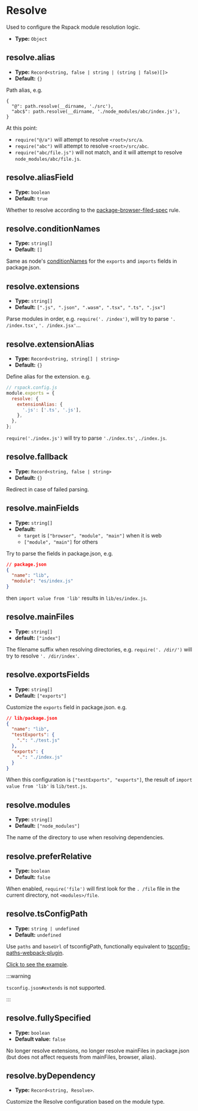 # Resolve

Used to configure the Rspack module resolution logic.

- **Type:** `Object`

## resolve.alias

- **Type:** `Record<string, false | string | (string | false)[]>`
- **Default:** `{}`

Path alias, e.g.

```
{
  "@": path.resolve(__dirname, './src'),
  "abc$": path.resolve(__dirname, './node_modules/abc/index.js'),
}
```

At this point:

- `require("@/a")` will attempt to resolve `<root>/src/a`.
- `require("abc")` will attempt to resolve `<root>/src/abc`.
- `require("abc/file.js")` will not match, and it will attempt to resolve `node_modules/abc/file.js`.

## resolve.aliasField

- **Type:** `boolean`
- **Default:** `true`

Whether to resolve according to the [package-browser-filed-spec](https://github.com/defunctzombie/package-browser-field-spec) rule.

## resolve.conditionNames

- **Type:** `string[]`
- **Default:** `[]`

Same as node's [conditionNames](https://nodejs.org/api/packages.html#conditional-exports) for the `exports` and `imports` fields in package.json.

## resolve.extensions

- **Type:** `string[]`
- **Default:** `[".js", ".json", ".wasm", ".tsx", ".ts", ".jsx"]`

Parse modules in order, e.g. `require('. /index')`, will try to parse `'. /index.tsx'`, `'. /index.jsx'`...

## resolve.extensionAlias

- **Type:** `Record<string, string[] | string>`
- **Default:** `{}`

Define alias for the extension. e.g.

```js
// rspack.config.js
module.exports = {
  resolve: {
    extensionAlias: {
      '.js': ['.ts', '.js'],
    },
  },
};
```

`require('./index.js')` will try to parse `'./index.ts'`, `./index.js`.

## resolve.fallback

- **Type:** `Record<string, false | string>`
- **Default:** `{}`

Redirect in case of failed parsing.

## resolve.mainFields

- **Type:** `string[]`
- **Default:**
  - `target` is `["browser", "module", "main"]` when it is web
  - `["module", "main"]` for others

Try to parse the fields in package.json, e.g.

```json
// package.json
{
  "name": "lib",
  "module": "es/index.js"
}
```

then `import value from 'lib'` results in `lib/es/index.js`.

## resolve.mainFiles

- **Type:** `string[]`
- **default:** `["index"]`

The filename suffix when resolving directories, e.g. `require('. /dir/')` will try to resolve `'. /dir/index'`.

## resolve.exportsFields

- **Type:** `string[]`
- **Default:** `["exports"]`

Customize the `exports` field in package.json. e.g.

```json
// lib/package.json
{
  "name": "lib",
  "testExports": {
    ".": "./test.js"
  },
  "exports": {
    ".": "./index.js"
  }
}
```

When this configuration is `["testExports", "exports"]`, the result of `import value from 'lib'` is `lib/test.js`.

## resolve.modules

- **Type:** `string[]`
- **Default:** `["node_modules"]`

The name of the directory to use when resolving dependencies.

## resolve.preferRelative

- **Type:** `boolean`
- **Default:** `false`

When enabled, `require('file')` will first look for the `. /file` file in the current directory, not `<modules>/file`.

## resolve.tsConfigPath

- **Type:** `string | undefined`
- **Default:** `undefined`

Use `paths` and `baseUrl` of tsconfigPath, functionally equivalent to [tsconfig-paths-webpack-plugin](https://www.npmjs.com/package/tsconfig-paths-webpack-plugin).

[Click to see the example](https://github.com/web-infra-dev/rspack/tree/main/examples/basic-ts).

:::warning

`tsconfig.json#extends` is not supported.

:::

## resolve.fullySpecified

- **Type:** `boolean`
- **Default value:** `false`

No longer resolve extensions, no longer resolve mainFiles in package.json (but does not affect requests from mainFiles, browser, alias).

## resolve.byDependency

- **Type:** `Record<string, Resolve>`.

Customize the Resolve configuration based on the module type.
